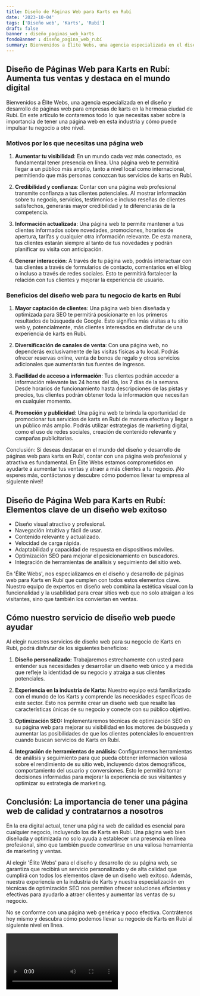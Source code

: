 ```yaml
---
title: Diseño de Páginas Web para Karts en Rubí
date: '2023-10-04'
tags: ['Diseño web', 'Karts', 'Rubí']
draft: false
banner : diseño_paginas_web_karts
fondoBanner : diseño_pagina_web_rubí
summary: Bienvenidos a Élite Webs, una agencia especializada en el diseño y desarrollo de páginas web para empresas de karts en la hermosa ciudad de Rubí. En este artículo te contaremos todo lo que necesitas saber sobre la importancia de tener una página web en esta industria y cómo puede impulsar tu negocio a otro nivel.
---
```


## Diseño de Páginas Web para Karts en Rubí: Aumenta tus ventas y destaca en el mundo digital

Bienvenidos a Élite Webs, una agencia especializada en el diseño y desarrollo de páginas web para empresas de karts en la hermosa ciudad de Rubí. En este artículo te contaremos todo lo que necesitas saber sobre la importancia de tener una página web en esta industria y cómo puede impulsar tu negocio a otro nivel.

### Motivos por los que necesitas una página web

1. **Aumentar tu visibilidad**: En un mundo cada vez más conectado, es fundamental tener presencia en línea. Una página web te permitirá llegar a un público más amplio, tanto a nivel local como internacional, permitiendo que más personas conozcan tus servicios de karts en Rubí.

2. **Credibilidad y confianza**: Contar con una página web profesional transmite confianza a tus clientes potenciales. Al mostrar información sobre tu negocio, servicios, testimonios e incluso reseñas de clientes satisfechos, generarás mayor credibilidad y te diferenciarás de la competencia.

3. **Información actualizada**: Una página web te permite mantener a tus clientes informados sobre novedades, promociones, horarios de apertura, tarifas y cualquier otra información relevante. De esta manera, tus clientes estarán siempre al tanto de tus novedades y podrán planificar su visita con anticipación.

4. **Generar interacción**: A través de tu página web, podrás interactuar con tus clientes a través de formularios de contacto, comentarios en el blog o incluso a través de redes sociales. Esto te permitirá fortalecer la relación con tus clientes y mejorar la experiencia de usuario.

### Beneficios del diseño web para tu negocio de karts en Rubí

1. **Mayor captación de clientes**: Una página web bien diseñada y optimizada para SEO te permitirá posicionarte en los primeros resultados de búsqueda de Google. Esto significa más visitas a tu sitio web y, potencialmente, más clientes interesados en disfrutar de una experiencia de karts en Rubí.

2. **Diversificación de canales de venta**: Con una página web, no dependerás exclusivamente de las visitas físicas a tu local. Podrás ofrecer reservas online, venta de bonos de regalo y otros servicios adicionales que aumentarán tus fuentes de ingresos.

3. **Facilidad de acceso a información**: Tus clientes podrán acceder a información relevante las 24 horas del día, los 7 días de la semana. Desde horarios de funcionamiento hasta descripciones de las pistas y precios, tus clientes podrán obtener toda la información que necesitan en cualquier momento.

4. **Promoción y publicidad**: Una página web te brinda la oportunidad de promocionar tus servicios de karts en Rubí de manera efectiva y llegar a un público más amplio. Podrás utilizar estrategias de marketing digital, como el uso de redes sociales, creación de contenido relevante y campañas publicitarias.

Conclusión: Si deseas destacar en el mundo del diseño y desarrollo de páginas web para karts en Rubí, contar con una página web profesional y atractiva es fundamental. En Élite Webs estamos comprometidos en ayudarte a aumentar tus ventas y atraer a más clientes a tu negocio. ¡No esperes más, contáctanos y descubre cómo podemos llevar tu empresa al siguiente nivel!

<GifSeo />

<Cta />

## Diseño de Página Web para Karts en Rubí: Elementos clave de un diseño web exitoso

- Diseño visual atractivo y profesional.
- Navegación intuitiva y fácil de usar.
- Contenido relevante y actualizado.
- Velocidad de carga rápida.
- Adaptabilidad y capacidad de respuesta en dispositivos móviles.
- Optimización SEO para mejorar el posicionamiento en buscadores.
- Integración de herramientas de análisis y seguimiento del sitio web.

En 'Élite Webs', nos especializamos en el diseño y desarrollo de páginas web para Karts en Rubí que cumplen con todos estos elementos clave. Nuestro equipo de expertos en diseño web combina la estética visual con la funcionalidad y la usabilidad para crear sitios web que no solo atraigan a los visitantes, sino que también los conviertan en ventas.

## Cómo nuestro servicio de diseño web puede ayudar

Al elegir nuestros servicios de diseño web para su negocio de Karts en Rubí, podrá disfrutar de los siguientes beneficios:

1. **Diseño personalizado:** Trabajaremos estrechamente con usted para entender sus necesidades y desarrollar un diseño web único y a medida que refleje la identidad de su negocio y atraiga a sus clientes potenciales.

2. **Experiencia en la industria de Karts:** Nuestro equipo está familiarizado con el mundo de los Karts y comprende las necesidades específicas de este sector. Esto nos permite crear un diseño web que resalte las características únicas de su negocio y conecte con su público objetivo.

3. **Optimización SEO:** Implementaremos técnicas de optimización SEO en su página web para mejorar su visibilidad en los motores de búsqueda y aumentar las posibilidades de que los clientes potenciales lo encuentren cuando buscan servicios de Karts en Rubí.

4. **Integración de herramientas de análisis:** Configuraremos herramientas de análisis y seguimiento para que pueda obtener información valiosa sobre el rendimiento de su sitio web, incluyendo datos demográficos, comportamiento del usuario y conversiones. Esto le permitirá tomar decisiones informadas para mejorar la experiencia de sus visitantes y optimizar su estrategia de marketing.

## Conclusión: La importancia de tener una página web de calidad y contratarnos a nosotros

En la era digital actual, tener una página web de calidad es esencial para cualquier negocio, incluyendo los de Karts en Rubí. Una página web bien diseñada y optimizada no solo ayuda a establecer una presencia en línea profesional, sino que también puede convertirse en una valiosa herramienta de marketing y ventas.

Al elegir 'Élite Webs' para el diseño y desarrollo de su página web, se garantiza que recibirá un servicio personalizado y de alta calidad que cumplirá con todos los elementos clave de un diseño web exitoso. Además, nuestra experiencia en la industria de Karts y nuestra especialización en técnicas de optimización SEO nos permiten ofrecer soluciones eficientes y efectivas para ayudarlo a atraer clientes y aumentar las ventas de su negocio.

No se conforme con una página web genérica y poco efectiva. Contrátenos hoy mismo y descubra cómo podemos llevar su negocio de Karts en Rubí al siguiente nivel en línea.

<Video />

<CtaBot job='Karts' city='Rubí'/>

<Gmaps query='Rubí+españa+maps' />
